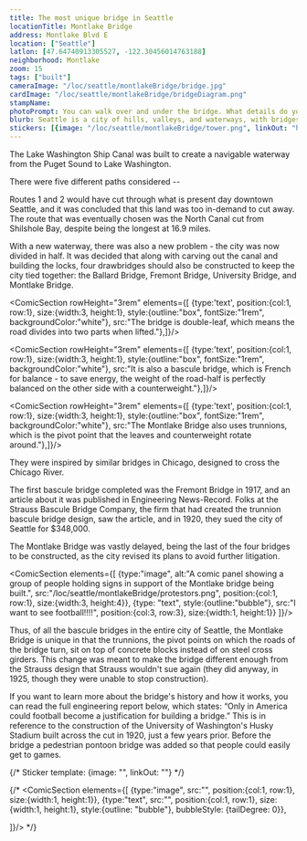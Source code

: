 ```yaml
---
title: The most unique bridge in Seattle
locationTitle: Montlake Bridge
address: Montlake Blvd E
location: ["Seattle"] 
latlon: [47.64740913305527, -122.30456014763188]
neighborhood: Montlake
zoom: 15
tags: ["built"]
cameraImage: "/loc/seattle/montlakeBridge/bridge.jpg"
cardImage: "/loc/seattle/montlakeBridge/bridgeDiagram.png"
stampName:
photoPrompt: You can walk over and under the bridge. What details do you notice? Can you spot the counterweights?
blurb: Seattle is a city of hills, valleys, and waterways, with bridges connecting people together. The Montlake Bridge is unique in its engineering, as its design was to prevent the city from getting sued.
stickers: [{image: "/loc/seattle/montlakeBridge/tower.png", linkOut: "https://www.loc.gov/resource/hhh.wa0441.sheet/?sp=3", title: "Diagram of Montlake Bridge control tower"},{image: "/loc/seattle/montlakeBridge/seattleMap.png", linkOut: "https://www.loc.gov/resource/hhh.wa0441.sheet/?sp=1", title: "Map of Montlake Bridge location"},{image: "/loc/seattle/montlakeBridge/montlakeBridge.png", linkOut: "https://www.loc.gov/resource/hhh.wa0441.sheet/?sp=1", title: "Title of engineering report"},{image: "/loc/seattle/montlakeBridge/bridgeDiagram.png", linkOut: "https://www.loc.gov/resource/hhh.wa0441.sheet/?sp=1", title: "Diagram of bridge from HAER report"}, {image: "/loc/seattle/montlakeBridge/protestors.png"}]
---
```


The Lake Washington Ship Canal was built to create a navigable waterway from the Puget Sound to Lake Washington. 

There were five different paths considered -- 

<LOCItem
    type="map"
    image="/loc/seattle/montlakeBridge/canalRoutes.png"
    linkOut="https://www.loc.gov/resource/gdcmassbookdig.historyadvantage00seat/?sp=33&q=seattle+canal&r=-0.288,0.48,1.732,1.187,0"
    caption="Map depicting the various proposed routes for the Lake Washington Ship Canal."/>

Routes 1 and 2 would have cut through what is present day downtown Seattle, and it was concluded that this land was too in-demand to cut away. The route that was eventually chosen was the North Canal cut from Shilshole Bay, despite being the longest at 16.9 miles.

With a new waterway, there was also a new problem - the city was now divided in half. It was decided that along with carving out the canal and building the locks, four drawbridges should also be constructed to keep the city tied together: the Ballard Bridge, Fremont Bridge, University Bridge, and Montlake Bridge.


<ComicSection rowHeight="3rem" elements={[
    {type:'text', position:{col:1, row:1}, size:{width:3, height:1}, style:{outline:"box", fontSize:"1rem", backgroundColor:"white"}, src:"The bridge is double-leaf, which means the road divides into two parts when lifted."},]}/>

<LOCItem
    type="pnp"
    image="/loc/seattle/montlakeBridge/doubleLeaf.png"
    linkOut="https://www.loc.gov/resource/hhh.wa0441.sheet/?sp=1&st=image"
    caption="Survey drawing showing the Montlake Bridge spanning Montlake Cut at State Route 513"
    alt="Reproduction of a survey drawing of the Montlake Bridge spanning Montlake Cut."/>
<ComicSection rowHeight="3rem" elements={[
    {type:'text', position:{col:1, row:1}, size:{width:3, height:1}, style:{outline:"box", fontSize:"1rem", backgroundColor:"white"}, src:"It is also a bascule bridge, which is French for balance - to save energy, the weight of the road-half is perfectly balanced on the other side with a counterweight."},]}/>

<LOCItem
    type="pnp"
    image="/loc/seattle/montlakeBridge/bascule.png"
    linkOut="https://www.loc.gov/resource/hhh.wa0441.sheet/?sp=3&st=image"
    caption="Survey drawing of Montlake Bridge with a close view of the bridge's bascule trusses."
    alt="Reproduction of a survey drawing of the Montlake Bridge spanning Montlake Cut with a close view of the bridge's trusses."/>

<ComicSection rowHeight="3rem" elements={[
    {type:'text', position:{col:1, row:1}, size:{width:3, height:1}, style:{outline:"box", fontSize:"1rem", backgroundColor:"white"}, src:"The Montlake Bridge also uses trunnions, which is the pivot point that the leaves and counterweight rotate around."},]}/>

<LOCItem
    type="pnp"
    image="/loc/seattle/montlakeBridge/trunnion.png"
    linkOut="https://www.loc.gov/resource/hhh.wa0441.sheet/?sp=2&st=image"
    caption="Survey drawing of Montlake Bridge with a close view of the bridge's trunnion bascule design."
    alt="Reproduction of a survey drawing of the Montlake Bridge. The drawing has a diagram that explains the various parts of the bridge's trunnion bascule design."/>

They were inspired by similar bridges in Chicago, designed to cross the Chicago River.

<LOCItem
    type="pnp"
    image="/loc/seattle/montlakeBridge/chicagoBridge.png"
    linkOut="https://www.loc.gov/resource/stereo.1s12313/"
    caption="Michigan Avenue Bridge over Chicago River."
    alt="Stereograph of bridge opening up for a boat to pass under"/>

The first bascule bridge completed was the Fremont Bridge in 1917, and an article about it was published in Engineering News-Record. Folks at the Strauss Bascule Bridge Company, the firm that had created the trunnion bascule bridge design, saw the article, and in 1920, they sued the city of Seattle for $348,000.

The Montlake Bridge was vastly delayed, being the last of the four bridges to be constructed, as the city revised its plans to avoid further litigation. 

<ComicSection elements={[
    {type:"image", alt:"A comic panel showing a group of people holding signs in support of the Montlake bridge being built.", src:"/loc/seattle/montlakeBridge/protestors.png", position:{col:1, row:1}, size:{width:3, height:4}},
    {type: "text", style:{outline:"bubble"}, src:"I want to see football!!!!", position:{col:3, row:3}, size:{width:1, height:1}}
]}/>


Thus, of all the bascule bridges in the entire city of Seattle, the Montlake Bridge is unique in that the trunnions, the pivot points on which the roads of the bridge turn, sit on top of concrete blocks instead of on steel cross girders. This change was meant to make the bridge different enough from the Strauss design that Strauss wouldn't sue again (they did anyway, in 1925, though they were unable to stop construction).

If you want to learn more about the bridge's history and how it works, you can read the full engineering report below, which states: “Only in America could football become a justification for building a bridge.” This is in reference to the construction of the University of Washington's Husky Stadium built across the cut in 1920, just a few years prior. Before the bridge a pedestrian pontoon bridge was added so that people could easily get to games.

<BigLink link="https://tile.loc.gov/storage-services/master/pnp/habshaer/wa/wa0400/wa0441/data/wa0441data.pdf" thumbnail="/placeholderThumbnail.png" title="Montlake Bridge HAER Report"/>

{/* 
Sticker template: 
{image: "", linkOut: ""}
*/}

{/* <ComicSection elements={[
    {type:"image", src:"", position:{col:1, row:1}, size:{width:1, height:1}},
    {type:"text", src:"", position:{col:1, row:1}, size:{width:1, height:1}, style:{outline: "bubble"}, bubbleStyle: {tailDegree: 0}},

]}/>  */}
